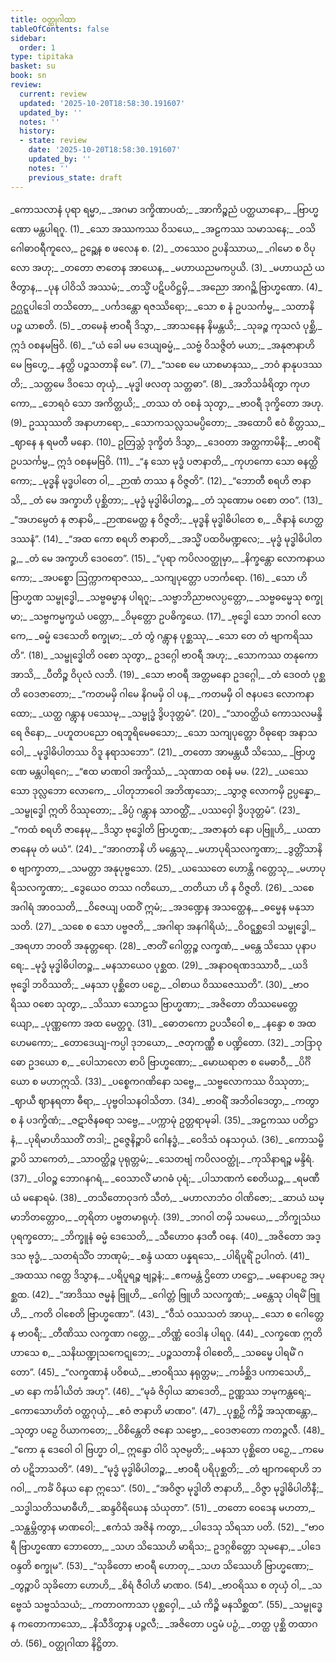 ```yaml
---
title: ဝတ္ထုဂါထာ
tableOfContents: false
sidebar:
  order: 1
type: tipitaka
basket: su
book: sn
review:
  current: review
  updated: '2025-10-20T18:58:30.191607'
  updated_by: ''
  notes: ''
  history:
  - state: review
    date: '2025-10-20T18:58:30.191607'
    updated_by: ''
    notes: ''
    previous_state: draft
---
```



<DynamicBreadcrumb />


<ReviewStatus review={frontmatter.review} showDetails={true} />

<HypothesisAnnotation frontmatter={frontmatter} />

<Division number="983" book="sn" e="ch" v="18" p="429">

<Paragraph number="1164" type="verses" book="sn">
_ကောသလာနံ ပုရာ ရမ္မာ,_  
_အဂမာ ဒက္ခိဏာပထံ;_  
_အာကိဉ္စညံ ပတ္ထယာနော,_  
_ဗြာဟ္မဏော မန္တပါရဂူ. (1)_  

</Paragraph>

</Division>
<Division number="984" book="sn" e="ch" v="18" p="429">

<Paragraph number="1165" type="verses" book="sn">
_သော အဿကဿ ဝိသယေ,_  
_အဠကဿ သမာသနေ;_  
_ဝသိ ဂေါဓာဝရီကူလေ,_  
ဥဉ္ဆေန စ ဖလေန စ. (2)_  

</Paragraph>

</Division>
<Division number="985" book="sn" e="ch" v="18" p="429">

<Paragraph number="1166" type="verses" book="sn">
_တဿေဝ ဥပနိဿာယ,_  
_ဂါမော စ ဝိပုလော အဟု;_  
_တတော ဇာတေန အာယေန,_  
_မဟာယညမကပ္ပယိ. (3)_  

</Paragraph>

</Division>
<Division number="986" book="sn" e="ch" v="18" p="429">

<Paragraph number="1167" type="verses" book="sn">
_မဟာယညံ ယဇိတွာန,_  
_ပုန ပါဝိသိ အဿမံ;_  
_တသ္မိံ ပဋိပဝိဋ္ဌမှိ,_  
_အညော အာဂဉ္ဆိ ဗြာဟ္မဏော. (4)_  

</Paragraph>

</Division>
<Division number="987" book="sn" e="ch" v="18" p="429">

<Paragraph number="1168" type="verses" book="sn">
ဥဂ္ဃဋ္ဋပါဒေါ တသိတော,_  
_ပင်္ကဒန္တော ရဇဿိရော;_  
_သော စ နံ ဥပသင်္ကမ္မ,_  
_သတာနိ ပဉ္စ ယာစတိ. (5)_  

</Paragraph>

</Division>
<Division number="988" book="sn" e="ch" v="18" p="429">

<Paragraph number="1169" type="verses" book="sn">
_တမေနံ ဗာဝရီ ဒိသွာ,_  
_အာသနေန နိမန္တယိ;_  
_သုခဉ္စ ကုသလံ ပုစ္ဆိ,_  
ဣဒံ ဝစနမဗြဝိ. (6)_  

</Paragraph>

</Division>
<Division number="989" book="sn" e="ch" v="18" p="429">

<Paragraph number="1170" type="verses" book="sn">
_“ယံ ခေါ မမ ဒေယျဓမ္မံ,_  
_သဗ္ဗံ ဝိသဇ္ဇိတံ မယာ;_  
_အနုဇာနာဟိ မေ ဗြဟ္မေ,_  
_နတ္ထိ ပဉ္စသတာနိ မေ”. (7)_  

</Paragraph>

</Division>
<Division number="990" book="sn" e="ch" v="18" p="429">

<Paragraph number="1171" type="verses" book="sn">
_“သစေ မေ ယာစမာနဿ,_  
_ဘဝံ နာနုပဒဿတိ;_  
_သတ္တမေ ဒိဝသေ တုယှံ,_  
_မုဒ္ဓါ ဖလတု သတ္တဓာ”. (8)_  

</Paragraph>

</Division>
<Division number="991" book="sn" e="ch" v="18" p="429">

<Paragraph number="1172" type="verses" book="sn">
_အဘိသင်္ခရိတွာ ကုဟကော,_  
_ဘေရဝံ သော အကိတ္တယိ;_  
_တဿ တံ ဝစနံ သုတွာ,_  
_ဗာဝရီ ဒုက္ခိတော အဟု. (9)_  

</Paragraph>

</Division>
<Division number="992" book="sn" e="ch" v="18" p="429">

<Paragraph number="1173" type="verses" book="sn">
ဥဿုဿတိ အနာဟာရော,_  
_သောကသလ္လသမပ္ပိတော;_  
_အထောပိ ဧဝံ စိတ္တဿ,_  
_ဈာနေ န ရမတီ မနော. (10)_  

</Paragraph>

</Division>
<Division number="993" book="sn" e="ch" v="18" p="429">

<Paragraph number="1174" book="sn">
ဥတြသ္တံ ဒုက္ခိတံ ဒိသွာ,_  
_ဒေဝတာ အတ္ထကာမိနီ;_  
_ဗာဝရိံ ဥပသင်္ကမ္မ,_  
ဣဒံ ဝစနမဗြဝိ. (11)_  

</Paragraph>

</Division>
<Division number="994" book="sn" e="ch" v="18" p="430">

<Paragraph number="1175" type="verses" book="sn">
_“န သော မုဒ္ဓံ ပဇာနာတိ,_  
_ကုဟကော သော ဓနတ္ထိကော;_  
_မုဒ္ဓနိ မုဒ္ဓပါတေ ဝါ,_  
_ဉာဏံ တဿ န ဝိဇ္ဇတိ”. (12)_  

</Paragraph>

</Division>
<Division number="995" book="sn" e="ch" v="18" p="430">

<Paragraph number="1176" type="verses" book="sn">
_“ဘောတီ စရဟိ ဇာနာသိ,_  
_တံ မေ အက္ခာဟိ ပုစ္ဆိတာ;_  
_မုဒ္ဓံ မုဒ္ဓါဓိပါတဉ္စ,_  
_တံ သုဏောမ ဝစော တဝ”. (13)_  

</Paragraph>

</Division>
<Division number="996" book="sn" e="ch" v="18" p="430">

<Paragraph number="1177" type="verses" book="sn">
_“အဟမ္ပေတံ န ဇာနာမိ,_  
_ဉာဏမေတ္ထ န ဝိဇ္ဇတိ;_  
_မုဒ္ဓနိ မုဒ္ဓါဓိပါတေ စ,_  
_ဇိနာနံ ဟေတ္ထ ဒဿနံ”. (14)_  

</Paragraph>

</Division>
<Division number="997" book="sn" e="ch" v="18" p="430">

<Paragraph number="1178" type="verses" book="sn">
_“အထ ကော စရဟိ ဇာနာတိ,_  
_အသ္မိံ ပထဝိမဏ္ဍလေ;_  
_မုဒ္ဓံ မုဒ္ဓါဓိပါတဉ္စ,_  
_တံ မေ အက္ခာဟိ ဒေဝတေ”. (15)_  

</Paragraph>

</Division>
<Division number="998" book="sn" e="ch" v="18" p="430">

<Paragraph number="1179" type="verses" book="sn">
_“ပုရာ ကပိလဝတ္ထုမှာ,_  
_နိက္ခန္တော လောကနာယကော;_  
_အပစ္စော ဩက္ကာကရာဇဿ,_  
_သကျပုတ္တော ပဘင်္ကရော. (16)_  

</Paragraph>

</Division>
<Division number="999" book="sn" e="ch" v="18" p="430">

<Paragraph number="1180" type="verses" book="sn">
_သော ဟိ ဗြာဟ္မဏ သမ္ဗုဒ္ဓေါ,_  
_သဗ္ဗဓမ္မာန ပါရဂူ;_  
_သဗ္ဗာဘိညာဗလပ္ပတ္တော,_  
_သဗ္ဗဓမ္မေသု စက္ခုမာ;_  
_သဗ္ဗကမ္မက္ခယံ ပတ္တော,_  
_ဝိမုတ္တော ဥပဓိက္ခယေ. (17)_  

</Paragraph>

</Division>
<Division number="1000" book="sn" e="ch" v="18" p="430">

<Paragraph number="1181" type="verses" book="sn">
_ဗုဒ္ဓေါ သော ဘဂဝါ လောကေ,_  
_ဓမ္မံ ဒေသေတိ စက္ခုမာ;_  
_တံ တွံ ဂန္တွာန ပုစ္ဆဿု,_  
_သော တေ တံ ဗျာကရိဿတိ”. (18)_  

</Paragraph>

</Division>
<Division number="1001" book="sn" e="ch" v="18" p="430">

<Paragraph number="1182" type="verses" book="sn">
_သမ္ဗုဒ္ဓေါတိ ဝစော သုတွာ,_  
ဥဒဂ္ဂေါ ဗာဝရီ အဟု;_  
_သောကဿ တနုကော အာသိ,_  
_ပီတိဉ္စ ဝိပုလံ လဘိ. (19)_  

</Paragraph>

</Division>
<Division number="1002" book="sn" e="ch" v="18" p="430">

<Paragraph number="1183" type="verses" book="sn">
_သော ဗာဝရီ အတ္တမနော ဥဒဂ္ဂေါ,_  
_တံ ဒေဝတံ ပုစ္ဆတိ ဝေဒဇာတော;_  
_“ကတမမှိ ဂါမေ နိဂမမှိ ဝါ ပန,_  
_ကတမမှိ ဝါ ဇနပဒေ လောကနာထော;_  
_ယတ္ထ ဂန္တွာန ပဿေမု,_  
_သမ္ဗုဒ္ဓံ ဒွိပဒုတ္တမံ”. (20)_  

</Paragraph>

</Division>
<Division number="1003" book="sn" e="ch" v="18" p="430">

<Paragraph number="1184" type="verses" book="sn">
_“သာဝတ္ထိယံ ကောသလမန္ဒိရေ ဇိနော,_  
_ပဟူတပညော ဝရဘူရိမေဓသော;_  
_သော သကျပုတ္တော ဝိဓုရော အနာသဝေါ,_  
_မုဒ္ဓါဓိပါတဿ ဝိဒူ နရာသဘော”. (21)_  

</Paragraph>

</Division>
<Division number="1004" book="sn" e="ch" v="18" p="431">

<Paragraph number="1185" type="verses" book="sn">
_တတော အာမန္တယီ သိဿေ,_  
_ဗြာဟ္မဏေ မန္တပါရဂေ;_  
_“ဧထ မာဏဝါ အက္ခိဿံ,_  
_သုဏာထ ဝစနံ မမ. (22)_  

</Paragraph>

</Division>
<Division number="1005" book="sn" e="ch" v="18" p="431">

<Paragraph number="1186" type="verses" book="sn">
_ယဿေသော ဒုလ္လဘော လောကေ,_  
_ပါတုဘာဝေါ အဘိဏှသော;_  
_သွာဇ္ဇ လောကမှိ ဥပ္ပန္နော,_  
_သမ္ဗုဒ္ဓေါ ဣတိ ဝိဿုတော;_  
_ခိပ္ပံ ဂန္တွာန သာဝတ္ထိံ,_  
_ပဿဝှေါ ဒွိပဒုတ္တမံ”. (23)_  

</Paragraph>

</Division>
<Division number="1006" book="sn" e="ch" v="18" p="431">

<Paragraph number="1187" type="verses" book="sn">
_“ကထံ စရဟိ ဇာနေမု,_  
_ဒိသွာ ဗုဒ္ဓေါတိ ဗြာဟ္မဏ;_  
_အဇာနတံ နော ပဗြူဟိ,_  
_ယထာ ဇာနေမု တံ မယံ”. (24)_  

</Paragraph>

</Division>
<Division number="1007" book="sn" e="ch" v="18" p="431">

<Paragraph number="1188" type="verses" book="sn">
_“အာဂတာနိ ဟိ မန္တေသု,_  
_မဟာပုရိသလက္ခဏာ;_  
_ဒွတ္တိံသာနိ စ ဗျာက္ခာတာ,_  
_သမတ္တာ အနုပုဗ္ဗသော. (25)_  

</Paragraph>

</Division>
<Division number="1008" book="sn" e="ch" v="18" p="431">

<Paragraph number="1189" type="verses" book="sn">
_ယဿေတေ ဟောန္တိ ဂတ္တေသု,_  
_မဟာပုရိသလက္ခဏာ;_  
_ဒွေယေဝ တဿ ဂတိယော,_  
_တတိယာ ဟိ န ဝိဇ္ဇတိ. (26)_  

</Paragraph>

</Division>
<Division number="1009" book="sn" e="ch" v="18" p="431">

<Paragraph number="1190" type="verses" book="sn">
_သစေ အဂါရံ အာဝသတိ,_  
_ဝိဇေယျ ပထဝိံ ဣမံ;_  
_အဒဏ္ဍေန အသတ္ထေန,_  
_ဓမ္မေန မနုသာသတိ. (27)_  

</Paragraph>

</Division>
<Division number="1010" book="sn" e="ch" v="18" p="431">

<Paragraph number="1191" type="verses" book="sn">
_သစေ စ သော ပဗ္ဗဇတိ,_  
_အဂါရာ အနဂါရိယံ;_  
_ဝိဝဋ္ဋစ္ဆဒေါ သမ္ဗုဒ္ဓေါ,_  
_အရဟာ ဘဝတိ အနုတ္တရော. (28)_  

</Paragraph>

</Division>
<Division number="1011" book="sn" e="ch" v="18" p="431">

<Paragraph number="1192" type="verses" book="sn">
_ဇာတိံ ဂေါတ္တဉ္စ လက္ခဏံ,_  
_မန္တေ သိဿေ ပုနာပရေ;_  
_မုဒ္ဓံ မုဒ္ဓါဓိပါတဉ္စ,_  
_မနသာယေဝ ပုစ္ဆထ. (29)_  

</Paragraph>

</Division>
<Division number="1012" book="sn" e="ch" v="18" p="431">

<Paragraph number="1193" type="verses" book="sn">
_အနာဝရဏဒဿာဝီ,_  
_ယဒိ ဗုဒ္ဓေါ ဘဝိဿတိ;_  
_မနသာ ပုစ္ဆိတေ ပဉှေ,_  
_ဝါစာယ ဝိဿဇေဿတိ”. (30)_  

</Paragraph>

</Division>
<Division number="1013" book="sn" e="ch" v="18" p="431">

<Paragraph number="1194" type="verses" book="sn">
_ဗာဝရိဿ ဝစော သုတွာ,_  
_သိဿာ သောဠသ ဗြာဟ္မဏာ;_  
_အဇိတော တိဿမေတ္တေယျော,_  
_ပုဏ္ဏကော အထ မေတ္တဂူ. (31)_  

</Paragraph>

</Division>
<Division number="1014" book="sn" e="ch" v="18" p="431">

<Paragraph number="1195" type="verses" book="sn">
_ဓောတကော ဥပသီဝေါ စ,_  
_နန္ဒော စ အထ ဟေမကော;_  
_တောဒေယျ-ကပ္ပါ ဒုဘယော,_  
_ဇတုကဏ္ဏီ စ ပဏ္ဍိတော. (32)_  

</Paragraph>

</Division>
<Division number="1015" book="sn" e="ch" v="18" p="432">

<Paragraph number="1196" type="verses" book="sn">
_ဘဒြာဝုဓော ဥဒယော စ,_  
_ပေါသာလော စာပိ ဗြာဟ္မဏော;_  
_မောဃရာဇာ စ မေဓာဝီ,_  
_ပိင်္ဂိယော စ မဟာဣသိ. (33)_  

</Paragraph>

</Division>
<Division number="1016" book="sn" e="ch" v="18" p="432">

<Paragraph number="1197" type="verses" book="sn">
_ပစ္စေကဂဏိနော သဗ္ဗေ,_  
_သဗ္ဗလောကဿ ဝိဿုတာ;_  
_ဈာယီ ဈာနရတာ ဓီရာ,_  
_ပုဗ္ဗဝါသနဝါသိတာ. (34)_  

</Paragraph>

</Division>
<Division number="1017" book="sn" e="ch" v="18" p="432">

<Paragraph number="1198" type="verses" book="sn">
_ဗာဝရိံ အဘိဝါဒေတွာ,_  
_ကတွာ စ နံ ပဒက္ခိဏံ;_  
_ဇဋာဇိနဓရာ သဗ္ဗေ,_  
_ပက္ကာမုံ ဥတ္တရာမုခါ. (35)_  

</Paragraph>

</Division>
<Division number="1018" book="sn" e="ch" v="18" p="432">

<Paragraph number="1199" type="verses" book="sn">
_အဠကဿ ပတိဋ္ဌာနံ,_  
_ပုရိမာဟိဿတိံ တဒါ;_  
ဥဇ္ဇေနိဉ္စာပိ ဂေါနဒ္ဓံ,_  
_ဝေဒိသံ ဝနသဝှယံ. (36)_  

</Paragraph>

</Division>
<Division number="1019" book="sn" e="ch" v="18" p="432">

<Paragraph number="1200" type="verses" book="sn">
_ကောသမ္ဗိဉ္စာပိ သာကေတံ,_  
_သာဝတ္ထိဉ္စ ပုရုတ္တမံ;_  
_သေတဗျံ ကပိလဝတ္ထုံ,_  
_ကုသိနာရဉ္စ မန္ဒိရံ. (37)_  

</Paragraph>

</Division>
<Division number="1020" book="sn" e="ch" v="18" p="432">

<Paragraph number="1201" type="verses" book="sn">
_ပါဝဉ္စ ဘောဂနဂရံ,_  
_ဝေသာလိံ မာဂဓံ ပုရံ;_  
_ပါသာဏကံ စေတိယဉ္စ,_  
_ရမဏီယံ မနောရမံ. (38)_  

</Paragraph>

</Division>
<Division number="1021" book="sn" e="ch" v="18" p="432">

<Paragraph number="1202" type="verses" book="sn">
_တသိတောဝုဒကံ သီတံ,_  
_မဟာလာဘံဝ ဝါဏိဇော;_  
_ဆာယံ ဃမ္မာဘိတတ္တောဝ,_  
_တုရိတာ ပဗ္ဗတမာရုဟုံ. (39)_  

</Paragraph>

</Division>
<Division number="1022" book="sn" e="ch" v="18" p="432">

<Paragraph number="1203" type="verses" book="sn">
_ဘဂဝါ တမှိ သမယေ,_  
_ဘိက္ခုသံဃပုရက္ခတော;_  
_ဘိက္ခူနံ ဓမ္မံ ဒေသေတိ,_  
_သီဟောဝ နဒတီ ဝနေ. (40)_  

</Paragraph>

</Division>
<Division number="1023" book="sn" e="ch" v="18" p="432">

<Paragraph number="1204" type="verses" book="sn">
_အဇိတော အဒ္ဒသ ဗုဒ္ဓံ,_  
_သတရံသိံဝ ဘာဏုမံ;_  
_စန္ဒံ ယထာ ပန္နရသေ,_  
_ပါရိပူရိံ ဥပါဂတံ. (41)_  

</Paragraph>

</Division>
<Division number="1024" book="sn" e="ch" v="18" p="432">

<Paragraph number="1205" type="verses" book="sn">
_အထဿ ဂတ္တေ ဒိသွာန,_  
_ပရိပူရဉ္စ ဗျဉ္ဇနံ;_  
_ဧကမန္တံ ဌိတော ဟဋ္ဌော,_  
_မနောပဉှေ အပုစ္ဆထ. (42)_  

</Paragraph>

</Division>
<Division number="1025" book="sn" e="ch" v="18" p="432">

<Paragraph number="1206" type="verses" book="sn">
_“အာဒိဿ ဇမ္မနံ ဗြူဟိ,_  
_ဂေါတ္တံ ဗြူဟိ သလက္ခဏံ;_  
_မန္တေသု ပါရမိံ ဗြူဟိ,_  
_ကတိ ဝါစေတိ ဗြာဟ္မဏော”. (43)_  

</Paragraph>

</Division>
<Division number="1026" book="sn" e="ch" v="18" p="432">

<Paragraph number="1207" type="verses" book="sn">
_“ဝီသံ ဝဿသတံ အာယု,_  
_သော စ ဂေါတ္တေန ဗာဝရီ;_  
_တီဏိဿ လက္ခဏာ ဂတ္တေ,_  
_တိဏ္ဏံ ဝေဒါန ပါရဂူ. (44)_  

</Paragraph>

</Division>
<Division number="1027" book="sn" e="ch" v="18" p="433">

<Paragraph number="1208" type="verses" book="sn">
_လက္ခဏေ ဣတိဟာသေ စ,_  
_သနိဃဏ္ဍုသကေဋုဘေ;_  
_ပဉ္စသတာနိ ဝါစေတိ,_  
_သဓမ္မေ ပါရမိံ ဂတော”. (45)_  

</Paragraph>

</Division>
<Division number="1028" book="sn" e="ch" v="18" p="433">

<Paragraph number="1209" type="verses" book="sn">
_“လက္ခဏာနံ ပဝိစယံ,_  
_ဗာဝရိဿ နရုတ္တမ;_  
_ကင်္ခစ္ဆိဒ ပကာသေဟိ,_  
_မာ နော ကင်္ခါယိတံ အဟု”. (46)_  

</Paragraph>

</Division>
<Division number="1029" book="sn" e="ch" v="18" p="433">

<Paragraph number="1210" type="verses" book="sn">
_“မုခံ ဇိဝှါယ ဆာဒေတိ,_  
ဥဏ္ဏဿ ဘမုကန္တရေ;_  
_ကောသောဟိတံ ဝတ္ထဂုယှံ,_  
_ဧဝံ ဇာနာဟိ မာဏဝ”. (47)_  

</Paragraph>

</Division>
<Division number="1030" book="sn" e="ch" v="18" p="433">

<Paragraph number="1211" type="verses" book="sn">
_ပုစ္ဆဉှိ ကိဉ္စိ အသုဏန္တော,_  
_သုတွာ ပဉှေ ဝိယာကတေ;_  
_ဝိစိန္တေတိ ဇနော သဗ္ဗော,_  
_ဝေဒဇာတော ကတဉ္ဇလီ. (48)_  

</Paragraph>

</Division>
<Division number="1031" book="sn" e="ch" v="18" p="433">

<Paragraph number="1212" type="verses" book="sn">
_“ကော နု ဒေဝေါ ဝါ ဗြဟ္မာ ဝါ,_  
ဣန္ဒော ဝါပိ သုဇမ္ပတိ;_  
_မနသာ ပုစ္ဆိတေ ပဉှေ,_  
_ကမေတံ ပဋိဘာသတိ”. (49)_  

</Paragraph>

</Division>
<Division number="1032" book="sn" e="ch" v="18" p="433">

<Paragraph number="1213" type="verses" book="sn">
_“မုဒ္ဓံ မုဒ္ဓါဓိပါတဉ္စ,_  
_ဗာဝရီ ပရိပုစ္ဆတိ;_  
_တံ ဗျာကရောဟိ ဘဂဝါ,_  
_ကင်္ခံ ဝိနယ နော ဣသေ”. (50)_  

</Paragraph>

</Division>
<Division number="1033" book="sn" e="ch" v="18" p="433">

<Paragraph number="1214" type="verses" book="sn">
_“အဝိဇ္ဇာ မုဒ္ဓါတိ ဇာနာဟိ,_  
_ဝိဇ္ဇာ မုဒ္ဓါဓိပါတိနီ;_  
_သဒ္ဓါသတိသမာဓီဟိ,_  
_ဆန္ဒဝိရိယေန သံယုတာ”. (51)_  

</Paragraph>

</Division>
<Division number="1034" book="sn" e="ch" v="18" p="433">

<Paragraph number="1215" type="verses" book="sn">
_တတော ဝေဒေန မဟတာ,_  
_သန္ထမ္ဘိတွာန မာဏဝေါ;_  
_ဧကံသံ အဇိနံ ကတွာ,_  
_ပါဒေသု သိရသာ ပတိ. (52)_  

</Paragraph>

</Division>
<Division number="1035" book="sn" e="ch" v="18" p="433">

<Paragraph number="1216" type="verses" book="sn">
_“ဗာဝရီ ဗြာဟ္မဏော ဘောတော,_  
_သဟ သိဿေဟိ မာရိသ;_  
ဥဒဂ္ဂစိတ္တော သုမနော,_  
_ပါဒေ ဝန္ဒတိ စက္ခုမ”. (53)_  

</Paragraph>

</Division>
<Division number="1036" book="sn" e="ch" v="18" p="433">

<Paragraph number="1217" type="verses" book="sn">
_“သုခိတော ဗာဝရီ ဟောတု,_  
_သဟ သိဿေဟိ ဗြာဟ္မဏော;_  
_တွဉ္စာပိ သုခိတော ဟောဟိ,_  
_စိရံ ဇီဝါဟိ မာဏဝ. (54)_  

</Paragraph>

</Division>
<Division number="1037" book="sn" e="ch" v="18" p="433">

<Paragraph number="1218" type="verses" book="sn">
_ဗာဝရိဿ စ တုယှံ ဝါ,_  
_သဗ္ဗေသံ သဗ္ဗသံသယံ;_  
_ကတာဝကာသာ ပုစ္ဆဝှေါ,_  
_ယံ ကိဉ္စိ မနသိစ္ဆထ”. (55)_  

</Paragraph>

</Division>
<Division number="1038" book="sn" e="ch" v="18" p="433">

<Paragraph number="1219" type="verses" book="sn">
_သမ္ဗုဒ္ဓေန ကတောကာသော,_  
_နိသီဒိတွာန ပဉ္ဇလီ;_  
_အဇိတော ပဌမံ ပဉှံ,_  
_တတ္ထ ပုစ္ဆိ တထာဂတံ. (56)_  


</Paragraph>
</Division>

<Paragraph number="1220" type="center" book="sn">
ဝတ္ထုဂါထာ နိဋ္ဌိတာ.
</Paragraph>